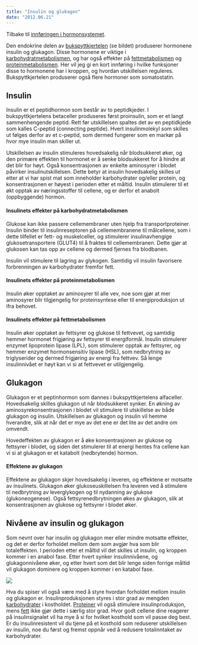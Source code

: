 ```yaml
---
title: "Insulin og glukagon"
date: "2012.06.21"
---
```


Tilbake til [innføringen i hormonsystemet](../../hormonsystemet.qmd "En innføring i hormonsystemet").

Den endokrine delen av [bukspyttkjertelen](http://www.friskogfunksjonell.no/skjoldbruskkjertelen-bukspyttkjertelen-og-fettvevet/ "Skjoldbruskkjertelen, bukspyttkjertelen og fettvevet") (se bildet) produserer hormonene insulin og glukagon. Disse hormonene er viktige i [karbohydratmetabolismen](http://www.friskogfunksjonell.no/karbohydratmetabolismen/ "Karbohydratmetabolismen"), og har også effekter på [fettmetabolismen](http://www.friskogfunksjonell.no/fettmetabolismen/ "Fettmetabolismen") og [proteinmetabolismen](http://www.friskogfunksjonell.no/proteinmetabolismen/ "Proteinmetabolismen"). Her vil jeg gi en kort innføring i hvilke funksjoner disse to hormonene har i kroppen, og hvordan utskillelsen reguleres. Bukspyttkjertelen produserer også flere hormoner som somatostatin.

## Insulin

Insulin er et peptidhormon som består av to peptidkjeder. I bukspyttkjertelens betaceller produseres først proinsulin, som er et langt sammenhengende peptid. Rett før utskillelsen spaltes det av en peptidkjede som kalles C-peptid (connecting peptide). Hvert insulinmolekyl som skilles ut følges derfor av et c-peptid, som dermed fungerer som en markør på hvor mye insulin man skiller ut.

Utskillelsen av insulin stimuleres hovedsakelig når blodsukkeret øker, og den primære effekten til hormonet er å senke blodsukkeret for å hindre at det blir for høyt. Også konsentrasjonen av enkelte aminosyrer i blodet påvirker insulinutskillelsen. Dette betyr at insulin hovedsakelig skilles ut etter at vi har spist mat som inneholder karbohydrater og/eller protein, og konsentrasjonen er høyest i perioden etter et måltid. Insulin stimulerer til et økt opptak av næringsstoffer til cellene, og er derfor et anabolt (oppbyggende) hormon.

#### **Insulinets effekter på karbohydratmetabolismen**

Glukose kan ikke passere cellemembraner uten hjelp fra transportproteiner. Insulin binder til insulinreseptoren på cellemembranene til målcellene, som i dette tilfellet er fett- og muskelceller, og stimulerer insulinavhengige glukosetransportere (GLUT4) til å fraktes til cellemembranen. Dette gjør at glukosen kan tas opp av cellene og dermed fjernes fra blodbanen.

Insulin vil stimulere til lagring av glykogen. Samtidig vil insulin favorisere forbrenningen av karbohydrater fremfor fett.

#### **Insulinets effekter på proteinmetabolismen**

Insulin øker opptaket av aminosyrer til alle vev, noe som gjør at mer aminosyrer blir tilgjengelig for proteinsyntese eller til energiproduksjon ut ifra behovet.

#### **Insulinets effekter på fettmetabolismen**

Insulin øker opptaket av fettsyrer og glukose til fettvevet, og samtidig hemmer hormonet frigjøring av fettsyrer til energiformål. Insulin stimulerer enzymet lipoprotein lipase (LPL), som stimulerer opptak av fettsyrer, og hemmer enzymet hormonsensitiv lipase (HSL), som nedbrytning av triglyserider og dermed frigjøring av energi fra fettvev. Så lenge insulinnivået er høyt kan vi si at fettvevet er utilgjengelig.

## Glukagon

Glukagon er et peptinhormon som dannes i bukspyttkjertelens alfaceller. Hovedsakelig skilles glukagon ut når blodsukkeret synker. En økning av aminosyrekonsentrasjonen i blodet vil stimulere til utskillelse av både glukagon og insulin. Utskillelsen av glukagon og insulin vil hemme hverandre, slik at når det er mye av det ene er det lite av det andre om omvendt.

Hovedeffekten av glukagon er å øke konsentrasjonen av glukose og fettsyrer i blodet, og siden det stimulerer til at energi hentes fra cellene kan vi si at glukagon er et katabolt (nedbrytende) hormon.

#### **Effektene av glukagon**

Effektene av glukagon skjer hovedsakelig i leveren, og effektene er motsatte av insulinets. Glukagon øker glukoseuskillelsen fra leveren ved å stimulere til nedbrytning av leverglykogen og til nydanning av glukose (glukoneogenese). Også fettsyrenedbrytningen økes av glukagon, slik at konsentrasjonen av glukose og fettsyrer i blodet øker.

## Nivåene av insulin og glukagon

Som nevnt over har insulin og glukagon mer eller mindre motsatte effekter, og det er derfor forholdet mellom dem som avgjør hva som blir totaleffekten. I perioden etter et måltid vil det skilles ut insulin, og kroppen kommer i en anabol fase. Etter hvert synker insulinnivåene, og glukagonnivåene øker, og etter hvert som det blir lenge siden forrige måltid vil glukagon dominere og kroppen kommer i en katabol fase.

![](images/clipboard-3838672110.png)

Hva du spiser vil også være med å styre hvordan forholdet mellom insulin og glukagon er. Insulinproduksjonen styres i stor grad av mengden [karbohydrater](http://www.friskogfunksjonell.no/karbohydrater/ "Karbohydrater") i kostholdet. [Proteiner](http://www.friskogfunksjonell.no/protein/ "Protein") vil også stimulere insulinproduksjon, mens [fett](http://www.friskogfunksjonell.no/fett/ "Fett") ikke gjør dette i særlig stor grad. Hvor godt cellene dine reagerer på insulinsignalet vil ha mye å si for hvilket kosthold som vil passe deg best. Er du insulinresistent vil du tjene på et kosthold som reduserer utskillelsen av insulin, noe du først og fremst oppnår ved å redusere totalinntaket av karbohydrater.
